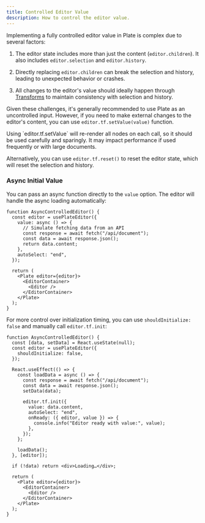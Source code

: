 ```yaml
---
title: Controlled Editor Value
description: How to control the editor value.
---
```


Implementing a fully controlled editor value in Plate is complex due to several factors:

1. The editor state includes more than just the content (`editor.children`). It also includes `editor.selection` and `editor.history`.

2. Directly replacing `editor.children` can break the selection and history, leading to unexpected behavior or crashes.

3. All changes to the editor's value should ideally happen through [Transforms](https://docs.slatejs.org/api/transforms) to maintain consistency with selection and history.

Given these challenges, it's generally recommended to use Plate as an uncontrolled input. However, if you need to make external changes to the editor's content, you can use `editor.tf.setValue(value)` function.

<Callout type="warning" title="Performance Consideration">
  Using `editor.tf.setValue` will re-render all nodes on each call, so it should be used
  carefully and sparingly. It may impact performance if used frequently or with large
  documents.
</Callout>

Alternatively, you can use `editor.tf.reset()` to reset the editor state, which will reset the selection and history.

### Async Initial Value

You can pass an async function directly to the `value` option. The editor will handle the async loading automatically:

```tsx
function AsyncControlledEditor() {
  const editor = usePlateEditor({
    value: async () => {
      // Simulate fetching data from an API
      const response = await fetch("/api/document");
      const data = await response.json();
      return data.content;
    },
    autoSelect: "end",
  });

  return (
    <Plate editor={editor}>
      <EditorContainer>
        <Editor />
      </EditorContainer>
    </Plate>
  );
}
```

For more control over initialization timing, you can use `shouldInitialize: false` and manually call `editor.tf.init`:

```tsx
function AsyncControlledEditor() {
  const [data, setData] = React.useState(null);
  const editor = usePlateEditor({
    shouldInitialize: false,
  });

  React.useEffect(() => {
    const loadData = async () => {
      const response = await fetch("/api/document");
      const data = await response.json();
      setData(data);

      editor.tf.init({
        value: data.content,
        autoSelect: "end",
        onReady: ({ editor, value }) => {
          console.info("Editor ready with value:", value);
        },
      });
    };

    loadData();
  }, [editor]);

  if (!data) return <div>Loading…</div>;

  return (
    <Plate editor={editor}>
      <EditorContainer>
        <Editor />
      </EditorContainer>
    </Plate>
  );
}
```

<ComponentPreview name="controlled-demo" padding="md" />
